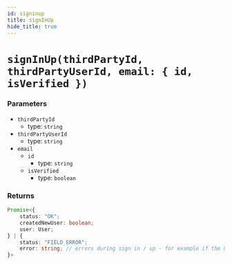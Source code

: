 ```yaml
---
id: signinup
title: signInUp
hide_title: true
---
```


# `signInUp(thirdPartyId, thirdPartyUserId, email: { id, isVerified })`

### Parameters
- `thirdPartyId`
  - type: `string`
- `thirdPartyUserId`
  - type: `string`
- `email`
  - `id`
    - type: `string`
  - `isVerified`
    - type: `boolean`

### Returns
```ts
Promise<{
    status: "OK";
    createdNewUser: boolean;
    user: User;
} | {
    status: "FIELD_ERROR";
    error: string; // errors during sign in / up - for example if the OAuth provider does not return the user's email.
}>
```